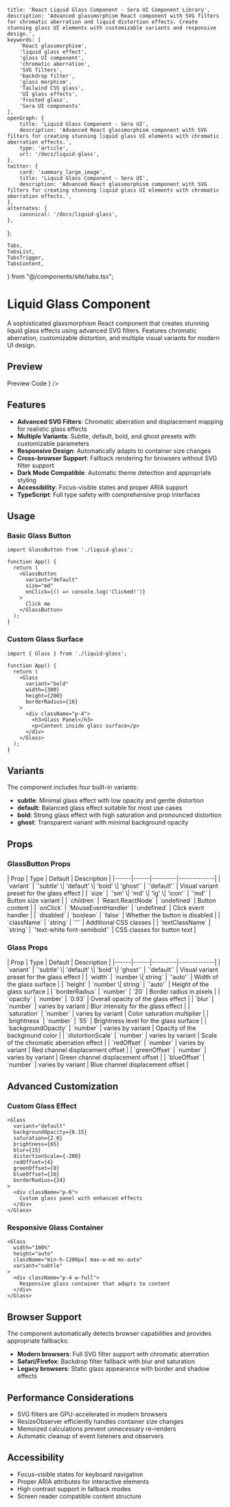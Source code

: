     title: 'React Liquid Glass Component - Sera UI Component Library',
    description: 'Advanced glassmorphism React component with SVG filters for chromatic aberration and liquid distortion effects. Create stunning glass UI elements with customizable variants and responsive design.',
    keywords: [
        'React glassmorphism',
        'liquid glass effect',
        'glass UI component',
        'chromatic aberration',
        'SVG filters',
        'backdrop filter',
        'glass morphism',
        'Tailwind CSS glass',
        'UI glass effects',
        'frosted glass',
        'Sera UI components'
    ],
    openGraph: {
        title: 'Liquid Glass Component - Sera UI',
        description: 'Advanced React glassmorphism component with SVG filters for creating stunning liquid glass UI elements with chromatic aberration effects.',
        type: 'article',
        url: '/docs/liquid-glass',
    },
    twitter: {
        card: 'summary_large_image',
        title: 'Liquid Glass Component - Sera UI',
        description: 'Advanced React glassmorphism component with SVG filters for creating stunning liquid glass UI elements with chromatic aberration effects.',
    },
    alternates: {
        canonical: '/docs/liquid-glass',
    },
};

    Tabs,
    TabsList,
    TabsTrigger,
    TabsContent,
} from "@/components/site/tabs.tsx";

<AI dir="left"/>

# Liquid Glass Component

A sophisticated glassmorphism React component that creates stunning liquid glass effects using advanced SVG filters. Features chromatic aberration, customizable distortion, and multiple visual variants for modern UI design.


## Preview

<Tabs defaultValue="preview" className="">
  <TabsList>
    <TabsTrigger value="preview">Preview</TabsTrigger>
    <TabsTrigger value="code">Code</TabsTrigger>
  </TabsList>
  <TabsContent value="preview">
    <ComponentRenderer component={<LiquidGlassDemo />} />
  </TabsContent>
  <TabsContent value="code">
    <CodeBlock filePath="src/app/docs/liquid-glass/liquid-glass.tsx" />
  </TabsContent>
</Tabs>

## Features

- **Advanced SVG Filters**: Chromatic aberration and displacement mapping for realistic glass effects
- **Multiple Variants**: Subtle, default, bold, and ghost presets with customizable parameters
- **Responsive Design**: Automatically adapts to container size changes
- **Cross-browser Support**: Fallback rendering for browsers without SVG filter support
- **Dark Mode Compatible**: Automatic theme detection and appropriate styling
- **Accessibility**: Focus-visible states and proper ARIA support
- **TypeScript**: Full type safety with comprehensive prop interfaces


## Usage

### Basic Glass Button

```tsx
import GlassButton from './liquid-glass';

function App() {
  return (
    <GlassButton
      variant="default"
      size="md"
      onClick={() => console.log('Clicked!')}
    >
      Click me
    </GlassButton>
  );
}
```

### Custom Glass Surface

```tsx
import { Glass } from './liquid-glass';

function App() {
  return (
    <Glass
      variant="bold"
      width={300}
      height={200}
      borderRadius={16}
    >
      <div className="p-4">
        <h3>Glass Panel</h3>
        <p>Content inside glass surface</p>
      </div>
    </Glass>
  );
}
```

## Variants

The component includes four built-in variants:

- **subtle**: Minimal glass effect with low opacity and gentle distortion
- **default**: Balanced glass effect suitable for most use cases
- **bold**: Strong glass effect with high saturation and pronounced distortion
- **ghost**: Transparent variant with minimal background opacity

## Props

### GlassButton Props

<MdxTable>
| Prop | Type | Default | Description |
|------|------|---------|-------------|
| `variant` | `'subtle' \| 'default' \| 'bold' \| 'ghost'` | `'default'` | Visual variant preset for the glass effect |
| `size` | `'sm' \| 'md' \| 'lg' \| 'icon'` | `'md'` | Button size variant |
| `children` | `React.ReactNode` | `undefined` | Button content |
| `onClick` | `MouseEventHandler` | `undefined` | Click event handler |
| `disabled` | `boolean` | `false` | Whether the button is disabled |
| `className` | `string` | `''` | Additional CSS classes |
| `textClassName` | `string` | `'text-white font-semibold'` | CSS classes for button text |
</MdxTable>

### Glass Props

<MdxTable>
| Prop | Type | Default | Description |
|------|------|---------|-------------|
| `variant` | `'subtle' \| 'default' \| 'bold' \| 'ghost'` | `'default'` | Visual variant preset for the glass effect |
| `width` | `number \| string` | `'auto'` | Width of the glass surface |
| `height` | `number \| string` | `'auto'` | Height of the glass surface |
| `borderRadius` | `number` | `20` | Border radius in pixels |
| `opacity` | `number` | `0.93` | Overall opacity of the glass effect |
| `blur` | `number` | varies by variant | Blur intensity for the glass effect |
| `saturation` | `number` | varies by variant | Color saturation multiplier |
| `brightness` | `number` | `55` | Brightness level for the glass surface |
| `backgroundOpacity` | `number` | varies by variant | Opacity of the background color |
| `distortionScale` | `number` | varies by variant | Scale of the chromatic aberration effect |
| `redOffset` | `number` | varies by variant | Red channel displacement offset |
| `greenOffset` | `number` | varies by variant | Green channel displacement offset |
| `blueOffset` | `number` | varies by variant | Blue channel displacement offset |
</MdxTable>

## Advanced Customization

### Custom Glass Effect

```tsx
<Glass
  variant="default"
  backgroundOpacity={0.15}
  saturation={2.0}
  brightness={65}
  blur={15}
  distortionScale={-200}
  redOffset={4}
  greenOffset={8}
  blueOffset={16}
  borderRadius={24}
>
  <div className="p-6">
    Custom glass panel with enhanced effects
  </div>
</Glass>
```

### Responsive Glass Container

```tsx
<Glass
  width="100%"
  height="auto"
  className="min-h-[200px] max-w-md mx-auto"
  variant="subtle"
>
  <div className="p-4 w-full">
    Responsive glass container that adapts to content
  </div>
</Glass>
```

## Browser Support

The component automatically detects browser capabilities and provides appropriate fallbacks:

- **Modern browsers**: Full SVG filter support with chromatic aberration
- **Safari/Firefox**: Backdrop filter fallback with blur and saturation
- **Legacy browsers**: Static glass appearance with border and shadow effects

## Performance Considerations

- SVG filters are GPU-accelerated in modern browsers
- ResizeObserver efficiently handles container size changes
- Memoized calculations prevent unnecessary re-renders
- Automatic cleanup of event listeners and observers

## Accessibility

- Focus-visible states for keyboard navigation
- Proper ARIA attributes for interactive elements
- High contrast support in fallback modes
- Screen reader compatible content structure

